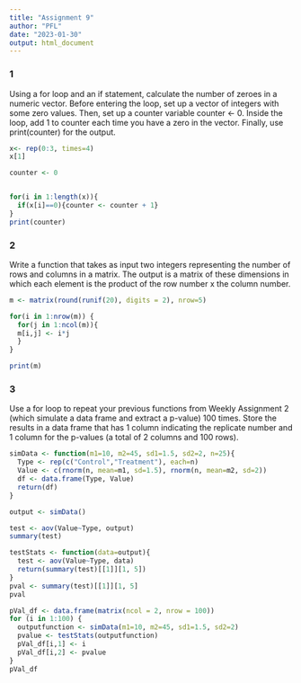 ```yaml
---
title: "Assignment 9"
author: "PFL"
date: "2023-01-30"
output: html_document
---
```


### 1  
Using a for loop and an if statement, calculate the number of zeroes in a numeric vector. Before entering the loop, set up a vector of integers with some zero values. Then, set up a counter variable counter <- 0. Inside the loop, add 1 to counter each time you have a zero in the vector. Finally, use print(counter) for the output.

```r
x<- rep(0:3, times=4)
x[1]

counter <- 0


for(i in 1:length(x)){
  if(x[i]==0){counter <- counter + 1}
}
print(counter)

```


### 2  
Write a function that takes as input two integers representing the number of rows and columns in a matrix. The output is a matrix of these dimensions in which each element is the product of the row number x the column number.

```r
m <- matrix(round(runif(20), digits = 2), nrow=5)

for(i in 1:nrow(m)) {
  for(j in 1:ncol(m)){
  m[i,j] <- i*j 
  }
}

print(m)
```


### 3  
Use a for loop to repeat your previous functions from Weekly Assignment 2 (which simulate a data frame and extract a p-value) 100 times. Store the results in a data frame that has 1 column indicating the replicate number and 1 column for the p-values (a total of 2 columns and 100 rows).

```r


simData <- function(m1=10, m2=45, sd1=1.5, sd2=2, n=25){
  Type <- rep(c("Control","Treatment"), each=n)
  Value <- c(rnorm(n, mean=m1, sd=1.5), rnorm(n, mean=m2, sd=2))
  df <- data.frame(Type, Value)
  return(df)
}

output <- simData()

test <- aov(Value~Type, output)
summary(test)

testStats <- function(data=output){
  test <- aov(Value~Type, data)
  return(summary(test)[[1]][1, 5])
}
pval <- summary(test)[[1]][1, 5]
pval

pVal_df <- data.frame(matrix(ncol = 2, nrow = 100))
for (i in 1:100) {
  outputfunction <- simData(m1=10, m2=45, sd1=1.5, sd2=2)
  pvalue <- testStats(outputfunction)
  pVal_df[i,1] <- i
  pVal_df[i,2] <- pvalue
}
pVal_df
```

